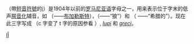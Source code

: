 {{Infobox alphabet|alphabet=拉丁|uuc=012C|ulc=012D}}
{{not|Ǐ}}
{{Unicode|'''Ĭ''', '''ĭ'''}}（帶[[短音符號|短音符號]]的[[i|i]]）是1904年以前的[[罗马尼亚语|罗马尼亚语]]字母之一，用来表示位于字末的低声[[腭音化|腭音化]]辅音，如 {{lang|la|''Bucureşcĭ''}}（{{IPA|/bu.ku'reʃtʲ/}}——[[布加勒斯特|布加勒斯特]]），{{lang|la|''lupĭ''}}（{{IPA|/lupʲ/}}——“狼”）和 {{lang|la|''grecĭ''}}（{{IPA|/greʧʲ/}} ——“希腊的”）。现在此三字写成 {{lang|la|''Bucureşti''}}（c 字变了 t 字的原因参看 {{link-en|-eşti|-eşti}}）, ''[[wikt:en:lupi|lupi]]'' 和 ''[[希臘人|greci]]''。

{{Latin alphabet}}

[[Category:衍生拉丁字母|IĬ]]